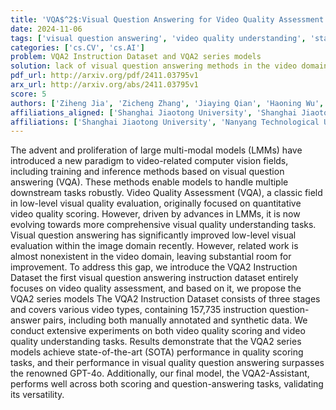 ```yaml
---
title: 'VQA$^2$:Visual Question Answering for Video Quality Assessment'
date: 2024-11-06
tags: ['visual question answering', 'video quality understanding', 'state-of-the-art performance', 'VQA2-Assistant', 'video quality assessment', 'low-level visual quality evaluation', 'video quality scoring', 'instruction dataset', 'VQA2 series models', 'large multi-modal models']
categories: ['cs.CV', 'cs.AI']
problem: VQA2 Instruction Dataset and VQA2 series models
solution: lack of visual question answering methods in the video domain
pdf_url: http://arxiv.org/pdf/2411.03795v1
arx_url: http://arxiv.org/abs/2411.03795v1
score: 5
authors: ['Ziheng Jia', 'Zicheng Zhang', 'Jiaying Qian', 'Haoning Wu', 'Wei Sun', 'Chunyi Li', 'Xiaohong Liu', 'Weisi Lin', 'Guangtao Zhai', 'Xiongkuo Min']
affiliations_aligned: ['Shanghai Jiaotong University', 'Shanghai Jiaotong University', 'Shanghai Jiaotong University', 'Nanyang Technological University', 'Shanghai Jiaotong University', 'Shanghai Jiaotong University', 'Shanghai Jiaotong University', 'Nanyang Technological University', 'Shanghai Jiaotong University', 'Shanghai Jiaotong University']
affiliations: ['Shanghai Jiaotong University', 'Nanyang Technological University']
---
```



The advent and proliferation of large multi-modal models (LMMs) have introduced a new paradigm to video-related computer vision fields, including training and inference methods based on visual question answering (VQA). These methods enable models to handle multiple downstream tasks robustly. Video Quality Assessment (VQA), a classic field in low-level visual quality evaluation, originally focused on quantitative video quality scoring. However, driven by advances in LMMs, it is now evolving towards more comprehensive visual quality understanding tasks. Visual question answering has significantly improved low-level visual evaluation within the image domain recently. However, related work is almost nonexistent in the video domain, leaving substantial room for improvement. To address this gap, we introduce the VQA2 Instruction Dataset the first visual question answering instruction dataset entirely focuses on video quality assessment, and based on it, we propose the VQA2 series models The VQA2 Instruction Dataset consists of three stages and covers various video types, containing 157,735 instruction question-answer pairs, including both manually annotated and synthetic data. We conduct extensive experiments on both video quality scoring and video quality understanding tasks. Results demonstrate that the VQA2 series models achieve state-of-the-art (SOTA) performance in quality scoring tasks, and their performance in visual quality question answering surpasses the renowned GPT-4o. Additionally, our final model, the VQA2-Assistant, performs well across both scoring and question-answering tasks, validating its versatility.